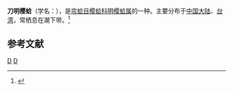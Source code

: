 {{Speciesbox
| genus = Moerella
| species = culter
| authority = (Hanley, 1844)
}}
'''刀明樱蛤'''（学名：''{{lang|la|Moerella culter}}''），是[[帘蛤目|帘蛤目]][[樱蛤科|樱蛤科]][[明樱蛤属|明樱蛤属]]的一种。主要分布于[[中国大陆|中国大陆]]、[[台湾|台湾]]，常栖息在潮下带。<ref>{{cite web|url=http://shell.sinica.edu.tw/chinese/shellbase_detail.php?science_no=3522|title=国际贝库：刀明樱蛤|publisher=台湾贝类资料库|accessdate=2009-08-11|archive-date=2016-03-04|archive-url=https://web.archive.org/web/20160304103519/http://shell.sinica.edu.tw/chinese/shellbase_detail.php?science_no=3522|dead-url=no}}</ref>

== 参考文献 ==
{{reflist}}
{{Taxonbar|from=Q10896738}}

[[Category:1844年描述的动物|D]]
[[Category:明樱蛤属|D]]
